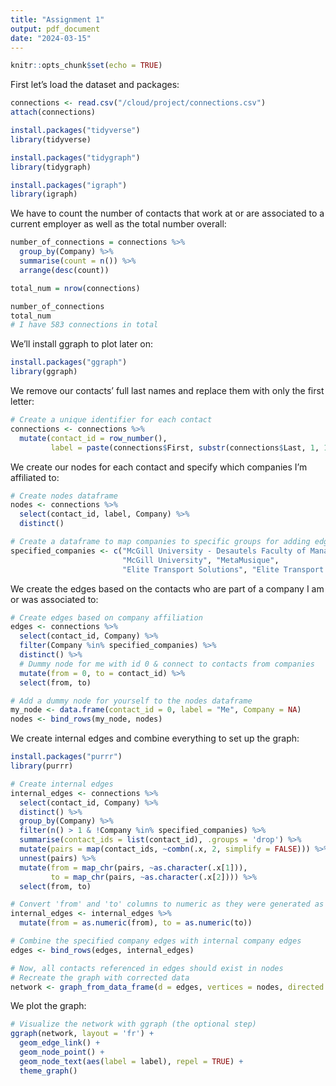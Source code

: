 ```yaml
---
title: "Assignment 1"
output: pdf_document
date: "2024-03-15"
---
```


```r
knitr::opts_chunk$set(echo = TRUE)
```



First let's load the dataset and packages:



```r
connections <- read.csv("/cloud/project/connections.csv")
attach(connections)

install.packages("tidyverse")
library(tidyverse)

install.packages("tidygraph")
library(tidygraph)

install.packages("igraph")
library(igraph)
```


We have to count the number of contacts that work at or are associated to a current employer as well as the total number overall:


```r
number_of_connections = connections %>%
  group_by(Company) %>%
  summarise(count = n()) %>%
  arrange(desc(count))

total_num = nrow(connections)

number_of_connections
total_num
# I have 583 connections in total
```


We'll install ggraph to plot later on:


```r
install.packages("ggraph")
library(ggraph) 
```



We remove our contacts' full last names and replace them with only the first letter:



```r
# Create a unique identifier for each contact
connections <- connections %>%
  mutate(contact_id = row_number(),
         label = paste(connections$First, substr(connections$Last, 1, 1), sep = " "))
```



We create our nodes for each contact and specify which companies I'm affiliated to:



```r
# Create nodes dataframe
nodes <- connections %>%
  select(contact_id, label, Company) %>%
  distinct()

# Create a dataframe to map companies to specific groups for adding edges to specified companies
specified_companies <- c("McGill University - Desautels Faculty of Management",
                         "McGill University", "MetaMusique", 
                         "Elite Transport Solutions", "Elite Transport Solutions inc")

```



We create the edges based on the contacts who are part of a company I am or was associated to:



```r
# Create edges based on company affiliation
edges <- connections %>%
  select(contact_id, Company) %>%
  filter(Company %in% specified_companies) %>%
  distinct() %>%
  # Dummy node for me with id 0 & connect to contacts from companies
  mutate(from = 0, to = contact_id) %>%
  select(from, to)

# Add a dummy node for yourself to the nodes dataframe
my_node <- data.frame(contact_id = 0, label = "Me", Company = NA)
nodes <- bind_rows(my_node, nodes)

```



We create internal edges and combine everything to set up the graph:



```r
install.packages("purrr")
library(purrr)

# Create internal edges 
internal_edges <- connections %>%
  select(contact_id, Company) %>%
  distinct() %>%
  group_by(Company) %>%
  filter(n() > 1 & !Company %in% specified_companies) %>%
  summarise(contact_ids = list(contact_id), .groups = 'drop') %>%
  mutate(pairs = map(contact_ids, ~combn(.x, 2, simplify = FALSE))) %>%
  unnest(pairs) %>%
  mutate(from = map_chr(pairs, ~as.character(.x[1])),
         to = map_chr(pairs, ~as.character(.x[2]))) %>%
  select(from, to)

# Convert 'from' and 'to' columns to numeric as they were generated as characters
internal_edges <- internal_edges %>%
  mutate(from = as.numeric(from), to = as.numeric(to))

# Combine the specified company edges with internal company edges
edges <- bind_rows(edges, internal_edges)

# Now, all contacts referenced in edges should exist in nodes
# Recreate the graph with corrected data
network <- graph_from_data_frame(d = edges, vertices = nodes, directed = FALSE)
```



We plot the graph:



```r
# Visualize the network with ggraph (the optional step)
ggraph(network, layout = 'fr') +
  geom_edge_link() +
  geom_node_point() +
  geom_node_text(aes(label = label), repel = TRUE) +
  theme_graph()
```








